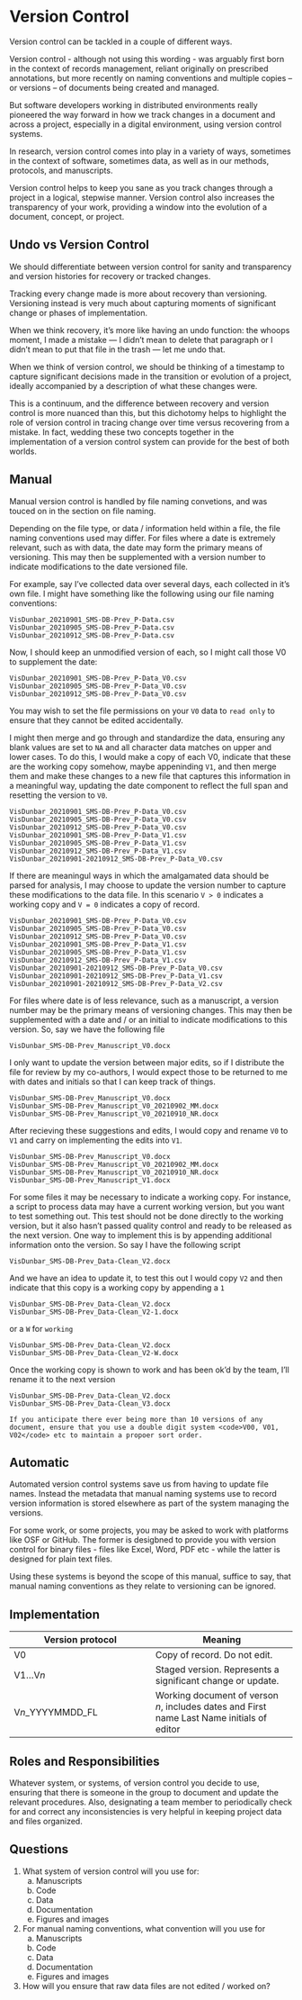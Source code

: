 # Version Control {-}

Version control can be tackled in a couple of different ways.

Version control - although not using this wording - was arguably first born in the context of records management, reliant originally on prescribed annotations, but more recently on naming conventions and multiple copies – or versions – of documents being created and managed.

But software developers working in distributed environments really pioneered the way forward in how we track changes in a document and across a project, especially in a digital environment, using version control systems.

In research, version control comes into play in a variety of ways, sometimes in the context of software, sometimes data, as well as in our methods, protocols, and manuscripts.

Version control helps to keep you sane as you track changes through a project in a logical, stepwise manner. Version control also increases the transparency of your work, providing a window into the evolution of a document, concept, or project.

## Undo vs Version Control {-}

We should differentiate between version control for sanity and transparency and version histories for recovery or tracked changes.

Tracking every change made is more about recovery than versioning. Versioning instead is very much about capturing moments of significant change or phases of implementation.

When we think recovery, it’s more like having an undo function: the whoops moment, I made a mistake — I didn’t mean to delete that paragraph or I didn’t mean to put that file in the trash — let me undo that.

When we think of version control, we should be thinking of a timestamp to capture significant decisions made in the transition or evolution of a project, ideally accompanied by a description of what these changes were.

This is a continuum, and the difference between recovery and version control is more nuanced than this, but this dichotomy helps to highlight the role of version control in tracing change over time versus recovering from a mistake. In fact, wedding these two concepts together in the implementation of a version control system can provide for the best of both worlds.

## Manual {-}

Manual version control is handled by file naming convetions, and was touced on in the section on file naming.

Depending on the file type, or data / information held within a file, the file naming conventions used may differ. For files where a date is extremely relevant, such as with data, the date may form the primary means of versioning. This may then be supplemented with a version number to indicate modifications to the date versioned file.

For example, say I've collected data over several days, each collected in it's own file. I might have something like the following using our file naming conventions:

```
VisDunbar_20210901_SMS-DB-Prev_P-Data.csv
VisDunbar_20210905_SMS-DB-Prev_P-Data.csv
VisDunbar_20210912_SMS-DB-Prev_P-Data.csv
```

Now, I should keep an unmodified version of each, so I might call those V0 to supplement the date:

```
VisDunbar_20210901_SMS-DB-Prev_P-Data_V0.csv
VisDunbar_20210905_SMS-DB-Prev_P-Data_V0.csv
VisDunbar_20210912_SMS-DB-Prev_P-Data_V0.csv
```

<div class = "note">
You may wish to set the file permissions on your <code>V0</code> data to <code>read only</code> to ensure that they cannot be edited accidentally.
</div>

I might then merge and go through and standardize the data, ensuring any blank values are set to `NA` and all character data matches on upper and lower cases. To do this, I would make a copy of each V0, indicate that these are the working copy somehow, maybe appeninding `V1`, and then merge them and make these changes to a new file that captures this information in a meaningful way, updating the date component to reflect the full span and resetting the version to `V0`.

```
VisDunbar_20210901_SMS-DB-Prev_P-Data_V0.csv
VisDunbar_20210905_SMS-DB-Prev_P-Data_V0.csv
VisDunbar_20210912_SMS-DB-Prev_P-Data_V0.csv
VisDunbar_20210901_SMS-DB-Prev_P-Data_V1.csv
VisDunbar_20210905_SMS-DB-Prev_P-Data_V1.csv
VisDunbar_20210912_SMS-DB-Prev_P-Data_V1.csv
VisDunbar_20210901-20210912_SMS-DB-Prev_P-Data_V0.csv
```

If there are meaningul ways in which the amalgamated data should be parsed for analysis, I may choose to update the version number to capture these modifications to the data file. In this scenario `V > 0` indicates a working copy and `V = 0` indicates a copy of record.

```
VisDunbar_20210901_SMS-DB-Prev_P-Data_V0.csv
VisDunbar_20210905_SMS-DB-Prev_P-Data_V0.csv
VisDunbar_20210912_SMS-DB-Prev_P-Data_V0.csv
VisDunbar_20210901_SMS-DB-Prev_P-Data_V1.csv
VisDunbar_20210905_SMS-DB-Prev_P-Data_V1.csv
VisDunbar_20210912_SMS-DB-Prev_P-Data_V1.csv
VisDunbar_20210901-20210912_SMS-DB-Prev_P-Data_V0.csv
VisDunbar_20210901-20210912_SMS-DB-Prev_P-Data_V1.csv
VisDunbar_20210901-20210912_SMS-DB-Prev_P-Data_V2.csv
```

For files where date is of less relevance, such as a manuscript, a version number may be the primary means of versioning changes. This may then be supplemented with a date and / or an initial to indicate modifications to this version. So, say we have the following file

```
VisDunbar_SMS-DB-Prev_Manuscript_V0.docx
```

I only want to update the version between major edits, so if I distribute the file for review by my co-authors, I would expect those to be returned to me with dates and initials so that I can keep track of things.

```
VisDunbar_SMS-DB-Prev_Manuscript_V0.docx
VisDunbar_SMS-DB-Prev_Manuscript_V0_20210902_MM.docx
VisDunbar_SMS-DB-Prev_Manuscript_V0_20210910_NR.docx
```

After recieving these suggestions and edits, I would copy and rename `V0` to `V1` and carry on implementing the edits into `V1`.

```
VisDunbar_SMS-DB-Prev_Manuscript_V0.docx
VisDunbar_SMS-DB-Prev_Manuscript_V0_20210902_MM.docx
VisDunbar_SMS-DB-Prev_Manuscript_V0_20210910_NR.docx
VisDunbar_SMS-DB-Prev_Manuscript_V1.docx
```

For some files it may be necessary to indicate a working copy. For instance, a script to process data may have a current working version, but you want to test something out. This test should not be done directly to the working version, but it also hasn't passed quality control and ready to be released as the next version. One way to implement this is by appending additional information onto the version. So say I have the following script

```
VisDunbar_SMS-DB-Prev_Data-Clean_V2.docx
```

And we have an idea to update it, to test this out I would copy `V2` and then indicate that this copy is a working copy by appending a `1`

```
VisDunbar_SMS-DB-Prev_Data-Clean_V2.docx
VisDunbar_SMS-DB-Prev_Data-Clean_V2-1.docx
```

or a `W` for `working`

```
VisDunbar_SMS-DB-Prev_Data-Clean_V2.docx
VisDunbar_SMS-DB-Prev_Data-Clean_V2-W.docx
```

Once the working copy is shown to work and has been ok'd by the team, I'll rename it to the next version

```
VisDunbar_SMS-DB-Prev_Data-Clean_V2.docx
VisDunbar_SMS-DB-Prev_Data-Clean_V3.docx
```

<div class = "note">
    If you anticipate there ever being more than 10 versions of any document, ensure that you use a double digit system <code>V00, V01, V02</code> etc to maintain a propoer sort order.
</div>

## Automatic {-}

Automated version control systems save us from having to update file names. Instead the metadata that manual naming systems use to record version information is stored elsewhere as part of the system managing the versions.

For some work, or some projects, you may be asked to work with platforms like OSF or GitHub. The former is desigbned to provide you with version control for binary files - files like Excel, Word, PDF etc - while the latter is designed for plain text files.

Using these systems is beyond the scope of this manual, suffice to say, that manual naming conventions as they relate to versioning can be ignored.

## Implementation {-}

| Version protocol | Meaning |
| --- | --- |
| V0 | Copy of record. Do not edit. |
| V1...V*n* | Staged version. Represents a significant change or update. |
| V*n*\_YYYYMMDD_FL | Working document of verson *n*, includes dates and First name Last Name initials of editor |

## Roles and Responsibilities {-}

Whatever system, or systems, of version control you decide to use, ensuring that there is someone in the group to document and update the relevant procedures.  Also, designating a team member to periodically check for and correct any inconsistencies is very helpful in keeping project data and files organized.

## Questions {-}

1. What system of version control will you use for:
    a. Manuscripts
    b. Code
    c. Data
    d. Documentation
    e. Figures and images
2. For manual naming conventions, what convention will you use for
    a. Manuscripts
    b. Code
    c. Data
    d. Documentation
    e. Figures and images
3. How will you ensure that raw data files are not edited / worked on?


